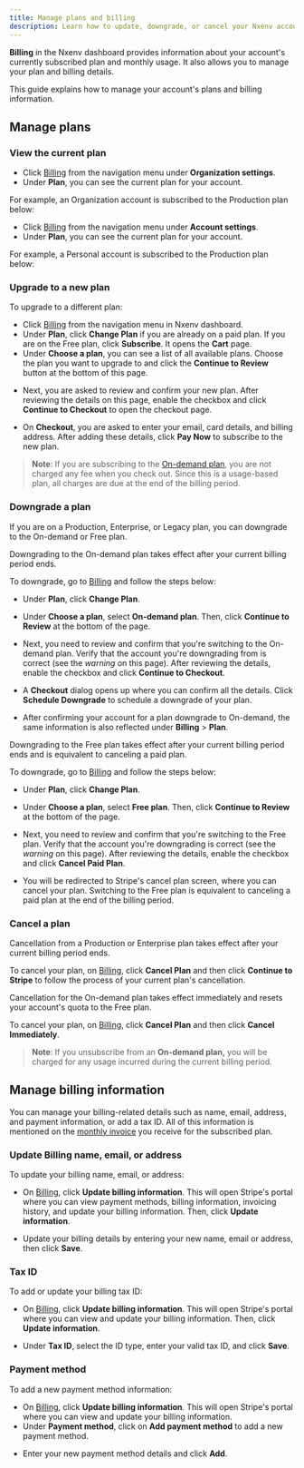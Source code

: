 ```yaml
---
title: Manage plans and billing
description: Learn how to update, downgrade, or cancel your Nxenv account's plans and manage billing details.
---
```



**Billing** in the Nxenv dashboard provides information about your account's currently subscribed plan and monthly usage. It also allows you to manage your plan and billing details.

This guide explains how to manage your account's plans and billing information.

## Manage plans

### View the current plan

<Tabs>

<Tab label="For Organization accounts">

- Click [Billing](https://nxenv.dev/settings/billing) from the navigation menu under **Organization settings**.
- Under **Plan**, you can see the current plan for your account.

For example, an Organization account is subscribed to the Production plan below:

<ContentSpotlight
  alt="Billing page in Nxenv dashboard displays the current plan for an Organization account."
  src="/static/images/billing/management/billing-01.png"
/>

</Tab>

<Tab label="For Personal accounts">

- Click [Billing](https://nxenv.dev/settings/billing) from the navigation menu under **Account settings**.
- Under **Plan**, you can see the current plan for your account.

For example, a Personal account is subscribed to the Production plan below:

<ContentSpotlight
  alt="Billing page in Nxenv dashboard displays the current plan for a Personal account."
  src="/static/images/billing/management/billing-02.png"
/>

</Tab>

</Tabs>

### Upgrade to a new plan

To upgrade to a different plan:

- Click [Billing](https://nxenv.dev/settings/billing) from the navigation menu in Nxenv dashboard.
- Under **Plan**, click **Change Plan** if you are already on a paid plan. If you are on the Free plan, click **Subscribe**. It opens the **Cart** page.
- Under **Choose a plan**, you can see a list of all available plans. Choose the plan you want to upgrade to and click the **Continue to Review** button at the bottom of this page.

<ContentSpotlight
  alt="Billing page in Nxenv dashboard displays the list of available plans to upgrade."
  src="/static/images/billing/management/billing-03.png"
  className="max-w-[640px]"
/>

- Next, you are asked to review and confirm your new plan. After reviewing the details on this page, enable the checkbox and click **Continue to Checkout** to open the checkout page.

<ContentSpotlight
  alt="Billing page in Nxenv dashboard displays the review page for the selected plan to upgrade."
  src="/static/images/billing/management/billing-04.png"
  className="max-w-[640px]"
/>

- On **Checkout**, you are asked to enter your email, card details, and billing address. After adding these details, click **Pay Now** to subscribe to the new plan.

> **Note**: If you are subscribing to the [On-demand plan](/billing/plans/#on-demand), you are not charged any fee when you check out. Since this is a usage-based plan, all charges are due at the end of the billing period.

### Downgrade a plan

If you are on a Production, Enterprise, or Legacy plan, you can downgrade to the On-demand or Free plan.

<Tabs>

<Tab label="To On-demand plan">

Downgrading to the On-demand plan takes effect after your current billing period ends.

To downgrade, go to [Billing](https://nxenv.dev/settings/billing) and follow the steps below:

- Under **Plan**, click **Change Plan**.

<ContentSpotlight
  alt="Billing page in Nxenv dashboard displays the Change Plan button to downgrade a plan."
  src="/static/images/billing/management/billing-05.png"
  className="max-w-[720px]"
/>

- Under **Choose a plan**, select **On-demand plan**. Then, click **Continue to Review** at the bottom of the page.

<ContentSpotlight
  alt="On Cart, select On-demand plan under Choose a plan and Continue to Review at the bottom of the page in Nxenv dashboard."
  src="/static/images/billing/management/billing-06.png"
  className="max-w-[640px]"
/>

- Next, you need to review and confirm that you're switching to the On-demand plan. Verify that the account you're downgrading from is correct (see the _warning_ on this page). After reviewing the details, enable the checkbox and click **Continue to Checkout**.

<ContentSpotlight
  alt="Billing page in Nxenv dashboard displays the review page for the selected plan to downgrade."
  src="/static/images/billing/management/billing-07.png"
  className="max-w-[640px]"
/>

- A **Checkout** dialog opens up where you can confirm all the details. Click **Schedule Downgrade** to schedule a downgrade of your plan.

<ContentSpotlight
  alt="Billing page in Nxenv dashboard displays the review page for the selected plan to downgrade."
  src="/static/images/billing/management/billing-08.png"
  className="max-w-[280px]"
/>

- After confirming your account for a plan downgrade to On-demand, the same information is also reflected under **Billing** > **Plan**.

<ContentSpotlight
  alt="Billing page in Nxenv dashboard displays the review page for the selected plan to downgrade."
  src="/static/images/billing/management/billing-09.png"
  className="max-w-[640px]"
/>

</Tab>

<Tab label="To Free plan">

Downgrading to the Free plan takes effect after your current billing period ends and is equivalent to canceling a paid plan.

To downgrade, go to [Billing](https://nxenv.dev/settings/billing) and follow the steps below:

- Under **Plan**, click **Change Plan**.

<ContentSpotlight
  alt="Billing page in Nxenv dashboard displays the Change Plan button to downgrade a plan."
  src="/static/images/billing/management/billing-05.png"
  className="max-w-[720px]"
/>

- Under **Choose a plan**, select **Free plan**. Then, click **Continue to Review** at the bottom of the page.

<ContentSpotlight
  alt="On Cart, select Free plan under Choose a plan and Continue to Review at the bottom of the page in the Nxenv dashboard."
  src="/static/images/billing/management/billing-10.png"
  className="max-w-[640px]"
/>

- Next, you need to review and confirm that you're switching to the Free plan. Verify that the account you're downgrading is correct (see the _warning_ on this page). After reviewing the details, enable the checkbox and click **Cancel Paid Plan**.

<ContentSpotlight
  alt="Billing page in Nxenv dashboard displays the review page for the selected plan to downgrade."
  src="/static/images/billing/management/billing-11.png"
  className="max-w-[640px]"
/>

- You will be redirected to Stripe's cancel plan screen, where you can cancel your plan. Switching to the Free plan is equivalent to canceling a paid plan at the end of the billing period.

</Tab>

</Tabs>

### Cancel a plan

<Tabs>

<Tab label="From Production or Enterprise plan">

Cancellation from a Production or Enterprise plan takes effect after your current billing period ends.

To cancel your plan, on [Billing](https://nxenv.dev/settings/billing), click **Cancel Plan** and then click **Continue to Stripe** to follow the process of your current plan's cancellation.

<ContentSpotlight
  alt="Billing page in Nxenv dashboard displays the Cancel Plan button to cancel a plan."
  src="/static/images/billing/management/billing-12.png"
  className="max-w-[640px]"
/>

</Tab>

<Tab label="From On-demand to Free plan">

Cancellation for the On-demand plan takes effect immediately and resets your account's quota to the Free plan.

To cancel your plan, on [Billing](https://nxenv.dev/settings/billing), click **Cancel Plan** and then click **Cancel Immediately**.

<ContentSpotlight
  alt="Billing page in Nxenv dashboard displays the Cancel Plan button to cancel a plan."
  src="/static/images/billing/management/billing-12.png"
  className="max-w-[640px]"
/>

> **Note**: If you unsubscribe from an **On-demand plan,** you will be charged for any usage incurred during the current billing period.

</Tab>

</Tabs>

## Manage billing information

You can manage your billing-related details such as name, email, address, and payment information, or add a tax ID. All of this information is mentioned on the [monthly invoice](/billing/invoices-and-receipts/) you receive for the subscribed plan.

### Update Billing name, email, or address

To update your billing name, email, or address:

- On [Billing](https://nxenv.dev/settings/billing), click **Update billing information**. This will open Stripe's portal where you can view payment methods, billing information, invoicing history, and update your billing information. Then, click **Update information**.

<ContentSpotlight
  alt="Billing page in Nxenv dashboard displays the Update billing information button to update billing details."
  src="/static/images/billing/management/billing-13.png"
  className="max-w-[640px]"
/>

- Update your billing details by entering your new name, email or address, then click **Save**.

<ContentSpotlight
  alt="On Billing information, enter the new name, email, or address and click Save to update the billing details."
  src="/static/images/billing/management/billing-14.png"
  className="max-w-[200px]"
/>

### Tax ID

To add or update your billing tax ID:

- On [Billing](https://nxenv.dev/settings/billing), click **Update billing information**. This will open Stripe's portal where you can view and update your billing information. Then, click **Update information**.

<ContentSpotlight
  alt="Billing page in Nxenv dashboard displays the Update billing information button to update billing details."
  src="/static/images/billing/management/billing-13.png"
  className="max-w-[640px]"
/>

- Under **Tax ID**, select the ID type, enter your valid tax ID, and click **Save**.

<ContentSpotlight
  alt="On Billing information, enter the new tax ID and click Save to update the billing detail."
  src="/static/images/billing/management/billing-15.png"
  className="max-w-[200px]"
/>

### Payment method

To add a new payment method information:

- On [Billing](https://nxenv.dev/settings/billing), click **Update billing information**. This will open Stripe's portal where you can view and update your billing information.
- Under **Payment method**, click on **Add payment method** to add a new payment method.

<ContentSpotlight
  alt="On Billing information, you can add a new payment method."
  src="/static/images/billing/management/payment-01.png"
  className="max-w-[400px]"
/>

- Enter your new payment method details and click **Add**.

<ContentSpotlight
  alt="On add a new payment method, enter the new payment method details."
  src="/static/images/billing/management/payment-02.png"
  className="max-w-[320px]"
/>

